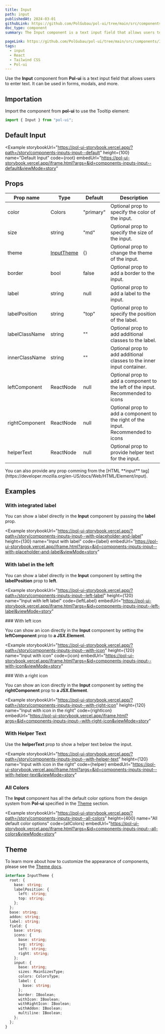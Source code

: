 ```yaml
---
title: Input
path: input
publishedAt: 2024-03-01
githubLink: https://github.com/PolGubau/pol-ui/tree/main/src/components/Input
doc_type: component
summary: The Input component is a text input field that allows users to enter text. It can be used in forms, modals, and more.

pageLink: https://github.com/PolGubau/pol-ui/tree/main/src/components/Input
tags:
  - input
  - React
  - Tailwind CSS
  - Pol-ui
---
```









Use the **Input** component from **Pol-ui** is a text input field that allows users to enter text. It can be used in forms, modals, and more.

## Importation

Import the component from **pol-ui** to use the Tooltip element:

```jsx
import { Input } from "pol-ui";
```

## Default Input

<Example
  storybookUrl="https://pol-ui-storybook.vercel.app/?path=/story/components-inputs-input--default"
  height={100}
  name="Default Input"
  code={root}
  embedUrl="https://pol-ui-storybook.vercel.app/iframe.html?args=&id=components-inputs-input--default&viewMode=story"
>
  <RootCode />
</Example>

## Props

| Prop name      | Type                 | Default   | Description                                                                      |
| -------------- | -------------------- | --------- | -------------------------------------------------------------------------------- |
| color          | Colors               | "primary" | Optional prop to specify the color of the input.                                 |
| size           | string               | "md"      | Optional prop to specify the size of the input.                                  |
| theme          | [InputTheme](#theme) | {}        | Optional prop to change the theme of the input.                                  |
| border         | bool                 | false     | Optional prop to add a border to the input.                                      |
| label          | string               | null      | Optional prop to add a label to the input.                                       |
| labelPosition  | string               | "top"     | Optional prop to specify the position of the label.                              |
| labelClassName | string               | ""        | Optional prop to add additional classes to the label.                            |
| innerClassName | string               | ""        | Optional prop to add additional classes to the inner input container.            |
| leftComponent  | ReactNode            | null      | Optional prop to add a component to the left of the input. Recommended to icons  |
| rightComponent | ReactNode            | null      | Optional prop to add a component to the right of the input. Recommended to icons |
| helperText     | ReactNode            | null      | Optional prop to provide helper text for the input.                              |

<Callout emoji="💡">
  You can also provide any prop comming from the [HTML **input**
  tag](https://developer.mozilla.org/en-US/docs/Web/HTML/Element/input).
</Callout>

## Examples

### With integrated label

You can show a label directly in the **Input** component by passing the **label** prop.

<Example
  storybookUrl="https://pol-ui-storybook.vercel.app/?path=/story/components-inputs-input--with-placeholder-and-label"
  height={130}
  name="Input with label"
  code={label}
  embedUrl="https://pol-ui-storybook.vercel.app/iframe.html?args=&id=components-inputs-input--with-placeholder-and-label&viewMode=story"
>
  <LabelCode />
</Example>

### With label in the left

You can show a label directly in the **Input** component by setting the **labelPosition** prop to **left**.

<Example
  storybookUrl="https://pol-ui-storybook.vercel.app/?path=/story/components-inputs-input--left-label"
  height={120}
  name="Input with left label"
  code={leftLabel}
  embedUrl="https://pol-ui-storybook.vercel.app/iframe.html?args=&id=components-inputs-input--left-label&viewMode=story"
>
  <LeftLabelCode />
</Example>
### With left icon

You can show an icon directly in the **Input** component by setting the **leftComponent** prop to **a JSX.Element**.

<Example
  storybookUrl="https://pol-ui-storybook.vercel.app/?path=/story/components-inputs-input--with-icon"
  height={120}
  name="Input with icon"
  code={icon}
  embedUrl="https://pol-ui-storybook.vercel.app/iframe.html?args=&id=components-inputs-input--with-icon&viewMode=story"
>
  <IconCode />
</Example>
### With a right icon

You can show an icon directly in the **Input** component by setting the **rightComponent** prop to **a JSX.Element**.

<Example
  storybookUrl="https://pol-ui-storybook.vercel.app/?path=/story/components-inputs-input--with-right-icon"
  height={120}
  name="Input with icon in the right"
  code={rightIcon}
  embedUrl="https://pol-ui-storybook.vercel.app/iframe.html?args=&id=components-inputs-input--with-right-icon&viewMode=story"
>
  <RightIconCode />
</Example>

### With Helper Text

Use the **helperText** prop to show a helper text below the input.

<Example
  storybookUrl="https://pol-ui-storybook.vercel.app/?path=/story/components-inputs-input--with-helper-text"
  height={120}
  name="Input with icon in the right"
  code={helper}
  embedUrl="https://pol-ui-storybook.vercel.app/iframe.html?args=&id=components-inputs-input--with-helper-text&viewMode=story"
>
  <HelperCode />
</Example>

### All Colors

The **Input** component has all the default color options from the design system from **Pol-ui** specified in the [Theme](#theme) section.

<Example
  storybookUrl="https://pol-ui-storybook.vercel.app/?path=/story/components-inputs-input--all-colors"
  height={400}
  name="All default color options"
  code={allColors}
  embedUrl="https://pol-ui-storybook.vercel.app/iframe.html?args=&id=components-inputs-input--all-colors&viewMode=story"
>
  <AllColorsCode />
</Example>

## Theme

To learn more about how to customize the appearance of components, please see the [Theme docs](/docs/theming).

```ts
interface InputTheme {
  root: {
    base: string;
    labelPosition: {
      left: string;
      top: string;
    };
  };
  base: string;
  addon: string;
  label: string;
  field: {
    base: string;
    icons: {
      base: string;
      svg: string;
      left: string;
      right: string;
    };
    input: {
      base: string;
      sizes: MainSizesType;
      colors: ColorsType;
      label: {
        base: string;
      };
      border: IBoolean;
      withIcon: IBoolean;
      withRightIcon: IBoolean;
      withAddon: IBoolean;
      multiline: IBoolean;
    };
  };
}
```
